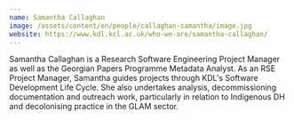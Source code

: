 ```yaml
---
name: Samantha Callaghan
image: /assets/content/en/people/callaghan-samantha/image.jpg
website: https://www.kdl.kcl.ac.uk/who-we-are/samantha-callaghan/
---
```

Samantha Callaghan is a Research Software Engineering Project Manager as well as the Georgian Papers Programme Metadata Analyst. As an RSE Project Manager, Samantha guides projects through KDL's Software Development Life Cycle. She also undertakes analysis, decommissioning documentation and outreach work, particularly in relation to Indigenous DH and decolonising practice in the GLAM sector.
